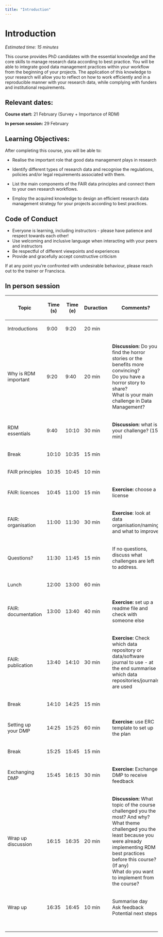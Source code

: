 ```yaml
---
title: "Introduction"
---
```


# Introduction {#intro}

*Estimated time: 15 minutes*

This course provides PhD candidates with the essential knowledge and the core skills to manage research data according to best practice. You will be able to integrate good data management practices within your workflow from the beginning of your projects. The application of this knowledge to your research will allow you to reflect on how to work efficiently and in a reproducible manner with your research data, while complying with funders and institutional requirements.

## Relevant dates:

**Course start:** 21 February (Survey + Importance of RDM)

**In person session:** 29 February

## Learning Objectives:

After completing this course, you will be able to:

-   Realise the important role that good data management plays in research

-   Identify different types of research data and recognise the regulations, policies and/or legal requirements associated with them.

-   List the main components of the FAIR data principles and connect them to your own research workflows.

-   Employ the acquired knowledge to design an efficient research data management strategy for your projects according to best practices.

## Code of Conduct

-   Everyone is learning, including instructors - please have patience and respect towards each other!
-   Use welcoming and inclusive language when interacting with your peers and instructors
-   Be respectful of different viewpoints and experiences
-   Provide and gracefully accept constructive criticism

If at any point you're confronted with undesirable behaviour, please reach out to the trainer or Francisca.

## In person session

<table style="width:100%;">
<colgroup>
<col style="width: 10%" />
<col style="width: 10%" />
<col style="width: 9%" />
<col style="width: 10%" />
<col style="width: 10%" />
<col style="width: 10%" />
<col style="width: 10%" />
<col style="width: 10%" />
<col style="width: 10%" />
<col style="width: 10%" />
</colgroup>
<thead>
<tr class="header">
<th><p>Topic</p></th>
<th><p>Time (s)</p></th>
<th><p>Time (e)</p></th>
<th><p>Duraction</p></th>
<th><p>Comments?</p></th>
<th><p></p></th>
<th><p></p></th>
<th><p></p></th>
<th><p></p></th>
<th><p></p></th>
</tr>
</thead>
<tbody>
<tr class="odd">
<td><p>Introductions</p></td>
<td><p>9:00</p></td>
<td><p>9:20</p></td>
<td><p>20 min</p></td>
<td></td>
<td></td>
<td></td>
<td></td>
<td></td>
<td></td>
</tr>
<tr class="even">
<td><p>Why is RDM important</p></td>
<td><p>9:20</p></td>
<td><p>9:40</p></td>
<td><p>20 min</p></td>
<td><p><strong>Discussion:</strong> Do you find the horror stories or the benefits more convincing? <br />
Do you have a horror story to share?<br />
What is your main challenge in Data Management?</p></td>
<td></td>
<td></td>
<td></td>
<td></td>
<td></td>
</tr>
<tr class="odd">
<td><p>RDM essentials</p></td>
<td><p>9:40</p></td>
<td><p>10:10</p></td>
<td><p>30 min</p></td>
<td><p><strong>Discussion:</strong> what is your challenge? (15 min)</p></td>
<td></td>
<td></td>
<td></td>
<td></td>
<td></td>
</tr>
<tr class="even">
<td><p>Break</p></td>
<td><p>10:10</p></td>
<td><p>10:35</p></td>
<td><p>15 min</p></td>
<td></td>
<td></td>
<td></td>
<td></td>
<td></td>
<td></td>
</tr>
<tr class="odd">
<td><p>FAIR principles</p></td>
<td><p>10:35</p></td>
<td><p>10:45</p></td>
<td><p>10 min</p></td>
<td></td>
<td></td>
<td></td>
<td></td>
<td></td>
<td></td>
</tr>
<tr class="even">
<td><p>FAIR: licences</p></td>
<td><p>10:45</p></td>
<td><p>11:00</p></td>
<td><p>15 min</p></td>
<td><p><strong>Exercise:</strong> choose a license</p></td>
<td></td>
<td></td>
<td></td>
<td></td>
<td></td>
</tr>
<tr class="odd">
<td><p>FAIR: organisation</p></td>
<td><p>11:00</p></td>
<td><p>11:30</p></td>
<td><p>30 min</p></td>
<td><p><strong>Exercise</strong>: look at data organisation/naming and what to improve</p></td>
<td></td>
<td></td>
<td></td>
<td></td>
<td></td>
</tr>
<tr class="even">
<td><p>Questions?</p></td>
<td><p>11:30</p></td>
<td><p>11:45</p></td>
<td><p>15 min</p></td>
<td><p>If no questions, discuss what challenges are left to address.</p></td>
<td></td>
<td></td>
<td></td>
<td></td>
<td></td>
</tr>
<tr class="odd">
<td><p>Lunch</p></td>
<td><p>12:00</p></td>
<td><p>13:00</p></td>
<td><p>60 min</p></td>
<td></td>
<td></td>
<td></td>
<td></td>
<td></td>
<td></td>
</tr>
<tr class="even">
<td><p>FAIR: documentation</p></td>
<td><p>13:00</p></td>
<td><p>13:40</p></td>
<td><p>40 min</p></td>
<td><p><strong>Exercise:</strong> set up a readme file and check with someone else</p></td>
<td></td>
<td></td>
<td></td>
<td></td>
<td></td>
</tr>
<tr class="odd">
<td><p>FAIR: publication</p></td>
<td><p>13:40</p></td>
<td><p>14:10</p></td>
<td><p>30 min</p></td>
<td><p><strong>Exercise:</strong> Check which data repository or data/software journal to use - at the end summarise which data repositories/journals are used</p></td>
<td></td>
<td></td>
<td></td>
<td></td>
<td></td>
</tr>
<tr class="even">
<td><p>Break</p></td>
<td><p>14:10</p></td>
<td><p>14:25</p></td>
<td><p>15 min</p></td>
<td></td>
<td></td>
<td></td>
<td></td>
<td></td>
<td></td>
</tr>
<tr class="odd">
<td><p>Setting up your DMP</p></td>
<td><p>14:25</p></td>
<td><p>15:25</p></td>
<td><p>60 min</p></td>
<td><p><strong>Exercise</strong>: use ERC template to set up the plan</p></td>
<td></td>
<td></td>
<td></td>
<td></td>
<td></td>
</tr>
<tr class="even">
<td><p>Break</p></td>
<td><p>15:25</p></td>
<td><p>15:45</p></td>
<td><p>15 min</p></td>
<td></td>
<td></td>
<td></td>
<td></td>
<td></td>
<td></td>
</tr>
<tr class="odd">
<td><p>Exchanging DMP</p></td>
<td><p>15:45</p></td>
<td><p>16:15</p></td>
<td><p>30 min</p></td>
<td><p><strong>Exercise:</strong> Exchange DMP to receive feedback</p></td>
<td></td>
<td></td>
<td></td>
<td></td>
<td></td>
</tr>
<tr class="even">
<td><p>Wrap up discussion</p></td>
<td><p>16:15</p></td>
<td><p>16:35</p></td>
<td><p>20 min</p></td>
<td><p><strong>Discussion:</strong> What topic of the course challenged you the most? And why?<br />
What theme challenged you the least because you were already implementing RDM best practices before this course? (If any)<br />
What do you want to implement from the course?</p></td>
<td></td>
<td></td>
<td></td>
<td></td>
<td></td>
</tr>
<tr class="odd">
<td><p>Wrap up</p></td>
<td><p>16:35</p></td>
<td><p>16:45</p></td>
<td><p>10 min</p></td>
<td><p>Summarise day<br />
Ask feedback<br />
Potential next steps</p></td>
<td></td>
<td></td>
<td></td>
<td></td>
<td></td>
</tr>
<tr class="even">
<td></td>
<td></td>
<td></td>
<td></td>
<td></td>
<td></td>
<td></td>
<td></td>
<td></td>
<td></td>
</tr>
<tr class="odd">
<td></td>
<td></td>
<td></td>
<td></td>
<td></td>
<td></td>
<td></td>
<td></td>
<td></td>
<td></td>
</tr>
<tr class="even">
<td></td>
<td></td>
<td></td>
<td></td>
<td></td>
<td></td>
<td></td>
<td></td>
<td></td>
<td></td>
</tr>
<tr class="odd">
<td></td>
<td></td>
<td></td>
<td></td>
<td></td>
<td></td>
<td></td>
<td></td>
<td></td>
<td></td>
</tr>
<tr class="even">
<td></td>
<td></td>
<td></td>
<td></td>
<td></td>
<td></td>
<td></td>
<td></td>
<td></td>
<td></td>
</tr>
</tbody>
</table>
